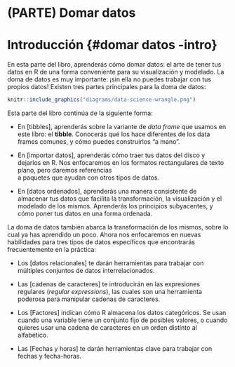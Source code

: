 # (PARTE) Domar datos {-}


# Introducción {#domar datos -intro}

En esta parte del libro, aprenderás cómo domar datos: el arte de tener tus datos en R de una forma conveniente para su visualización y modelado. La doma de datos es muy importante: ¡sin ella no puedes trabajar con tus propios datos! Existen tres partes principales para la doma de datos:  

```r
knitr::include_graphics("diagrams/data-science-wrangle.png")
```

Esta parte del libro continúa de la siguiente forma:

*   En [tibbles], aprenderás sobre la variante de _data frame_ que usamos
    en este libro: el __tibble__.  Conocerás qué los hace diferentes de los
    data frames comunes, y cómo puedes construirlos "a mano".

*   En [importar datos], aprenderás cómo traer tus datos del disco y dejarlos en R.
    Nos enfocaremos en los formatos rectangulares de texto plano, pero daremos referencias  
    a paquetes que ayudan con otros tipos de datos.

*   En [datos ordenados], aprenderás una manera consistente de almacenar
    tus datos que facilita la transformación, la visualización y el modelado de los mismos.
    Aprenderás los principios subyacentes, y cómo poner tus datos en una forma ordenada.

La doma de datos también abarca la transformación de los mismos, sobre lo cual ya has aprendido un poco. Ahora nos enfocaremos en nuevas habilidades para tres tipos de datos específicos que encontrarás frecuentemente en la práctica:

*   Los [datos relacionales] te darán herramientas para trabajar con múltiples
    conjuntos de datos interrelacionados.
    
*   Las [cadenas de caracteres] te introducirán en las expresiones regulares (_regular expressions_), las cuales son una herramienta 
    poderosa para manipular cadenas de caracteres.

*   Los [Factores] indican cómo R almacena los datos categóricos. Se usan cuando una variable
    tiene un conjunto fijo de posibles valores, o cuando quieres usar una cadena de caracteres en un 
    orden distinto al alfabético.
    
*   Las [Fechas y horas] te darán herramientas clave para trabajar con  
    fechas y fecha-horas.
